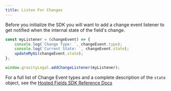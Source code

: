 ```yaml
---
title: Listen For Changes
---
```


Before you initialize the SDK you will want to add a change event listener to get notified when the internal state of the field's change.

```javascript
const myListener = (changeEvent) => {
    console.log(`Change Type: `, changeEvent.type);
    console.log(`Current State: `, changeEvent.state);
    updateMyUi(changeEvent.state);
};

window.gravityLegal.addChangeListener(myListener);
```

For a full list of Change Event types and a complete description of the `state` object, see the [Hosted Fields SDK Reference Docs](/reference/hosted-fields-js/change-events)
